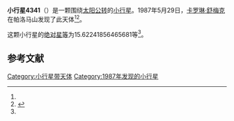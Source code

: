 {{Infobox planet
| bgcolour = #FFFFC0
| name = 4341 Poseidon
| symbol = 
| image = 
| caption = 
| discovery = yes
| discovery_ref = 
| discoverer = [[卡罗琳·舒梅克|卡罗琳·舒梅克]]
| discovery_site = [[帕洛马山|帕洛马山]] 
| discovered = 1987年5月29日
| designations = yes
| mp_name = 
| named_after = 
| alt_names = 
| mp_category = [[阿波罗型小行星|阿波罗型小行星]]
| orbit_ref = <ref name="a">[http://ssd.jpl.nasa.gov/sbdb.cgi?sstr=4341 4341 Poseidon] {{Wayback|url=http://ssd.jpl.nasa.gov/sbdb.cgi?sstr=4341 |date=20201125201116 }}，小行星數據庫瀏覽器（JPL Small-Body Database Browser）－[[美国国家航空航天局|美国国家航空航天局]]喷气推进实验室</ref>
| epoch = 2456400.5 (2013年4月18日更新)
| aphelion = {{convert|3.082335968057115|AU|km|3|abbr=on|lk=out}}
| perihelion = {{convert|.5880800049008936|AU|km|3|abbr=on}}
| semimajor = {{convert|1.835207986479005|AU|km|3|abbr=on}}
| eccentricity = 0.679556754
| period = 908.0847088 [[日|日]]<br />2.49[[儒略年|儒略年]]
| avg_speed = 
| inclination = 11.85426022959835
| asc_node = 108.1211568566481
| mean_anomaly = 
| arg_peri = 15.62241856465681
| satellites = 
| physical_characteristics = yes
| dimensions = 
| mass = 
| density = 
| surface_grav = 
| escape_velocity = 
| sidereal_day = 
| axial_tilt = 
| pole_ecliptic_lat = 
| pole_ecliptic_lon = 
| albedo = 
| temperatures= 
| temp_name1 = 
| mean_temp_1 = 
| max_temp_1 = 
| temp_name2 = 
| max_temp_2 = 
| spectral_type = 
| abs_magnitude = 15.62241856465681
}}

'''小行星4341'''（{{lang-en|4341 Poseidon}}）是一颗围绕[[太阳|太阳]][[公转|公转]]的[[小行星|小行星]]。1987年5月29日，[[卡罗琳·舒梅克|卡罗琳·舒梅克]]在帕洛马山发现了此天体<ref name="a" /><ref>{{cite news|title=小行星列表|url=http://cfa-www.harvard.edu/iau/lists/NumberedMPs.txt|accessdate=2013-07-08|newspaper=哈佛大学|archive-date=2008-05-17|archive-url=https://web.archive.org/web/20080517010638/http://cfa-www.harvard.edu/iau/lists/NumberedMPs.txt|dead-url=no}}</ref>。

这颗小行星的[[绝对星等|绝对星等]]为15.62241856465681等<ref name="a" />。

==参考文献==
{{reflist}}
{{Minor Planet Number|[[小行星4340|小行星4340]]|[[小行星4342|小行星4342]]}}

{{小天体}}

[[Category:小行星带天体|Category:小行星带天体]]
[[Category:1987年发现的小行星|Category:1987年发现的小行星]]

{{asteroid-stub}}